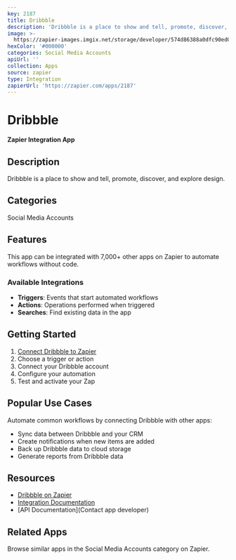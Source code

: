 ```yaml
---
key: 2187
title: Dribbble
description: 'Dribbble is a place to show and tell, promote, discover, and explore design.'
image: >-
  https://zapier-images.imgix.net/storage/developer/574d86388a0dfc90ed0a762ce7d369cc.png?auto=format%2Ccompress&ixlib=python-3.0.0&q=50
hexColor: '#000000'
categories: Social Media Accounts
apiUrl: ''
collection: Apps
source: zapier
type: Integration
zapierUrl: 'https://zapier.com/apps/2187'
---
```

# Dribbble

**Zapier Integration App**

## Description

Dribbble is a place to show and tell, promote, discover, and explore design.

## Categories

Social Media Accounts

## Features

This app can be integrated with 7,000+ other apps on Zapier to automate workflows without code.

### Available Integrations

- **Triggers**: Events that start automated workflows
- **Actions**: Operations performed when triggered
- **Searches**: Find existing data in the app

## Getting Started

1. [Connect Dribbble to Zapier](https://zapier.com/apps/2187)
2. Choose a trigger or action
3. Connect your Dribbble account
4. Configure your automation
5. Test and activate your Zap

## Popular Use Cases

Automate common workflows by connecting Dribbble with other apps:

- Sync data between Dribbble and your CRM
- Create notifications when new items are added
- Back up Dribbble data to cloud storage
- Generate reports from Dribbble data

## Resources

- [Dribbble on Zapier](https://zapier.com/apps/2187)
- [Integration Documentation](https://zapier.com/apps/2187/integrations)
- [API Documentation](Contact app developer)

## Related Apps

Browse similar apps in the Social Media Accounts category on Zapier.

